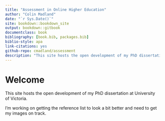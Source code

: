 ```yaml
---
title: "Assessment in Online Higher Education"
author: "Colin Madland"
date: "`r Sys.Date()`"
site: bookdown::bookdown_site
output: bookdown::gitbook  
documentclass: book
bibliography: [book.bib, packages.bib]
biblio-style: apa
link-citations: yes
github-repo: cmadland/assessment
description: "This site hosts the open development of my PhD dissertation at University of Victoria."
---
```


# Welcome

This site hosts the open development of my PhD dissertation at University of Victoria.

I'm working on getting the reference list to look a bit better and need to get my images on track.
